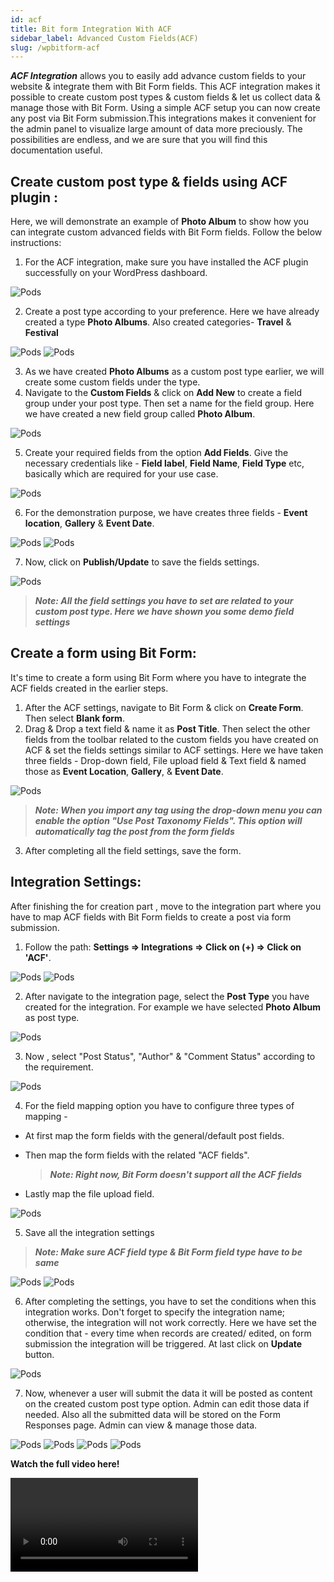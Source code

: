 ```yaml
---
id: acf
title: Bit form Integration With ACF 
sidebar_label: Advanced Custom Fields(ACF)
slug: /wpbitform-acf
---
```


***ACF Integration*** allows you to easily add advance custom fields to your website & integrate them with Bit Form fields. This ACF integration makes it possible to create custom post types & custom fields & let us collect data & manage those with Bit Form. Using a simple ACF setup you can now create any post via Bit Form submission.This integrations makes it convenient for the admin panel to visualize large amount of data more preciously. The possibilities are endless, and we are sure that you will find this documentation useful.

## Create custom post type & fields using ACF plugin : 
Here, we will demonstrate an example of  **Photo Album** to show how you can integrate custom advanced fields with Bit Form fields. Follow the below instructions:

1. For the ACF integration, make sure you have installed the ACF plugin successfully on your WordPress dashboard.

 <Image src="ACF/1. ACF-plugin-Bit-Form" alt="Pods" w="1020" h="550" />


2. Create a post type according to your preference. Here we have already created a type **Photo Albums**. Also created categories- **Travel** & **Festival**

 <Image src="ACF/2. Post-Type-Bit-Form" alt="Pods" w="1020" h="400" />

 <Image src="ACF/3.Taxonomy-Bit-Form" alt="Pods" w="1020" h="300" />

3. As we have created **Photo Albums** as a custom post type earlier, we will create some custom fields under the type.
4. Navigate to the **Custom Fields** & click on **Add New** to create a field group under your post type. Then set a name for the field group. Here we have created a new field group called **Photo Album**.
 
 <Image src="ACF/4.New-Field-Group-Bit-Form" alt="Pods" w="1886" h="300" />

5. Create your required fields from the option **Add Fields**. Give the necessary credentials like - **Field label**, **Field Name**, **Field Type** etc, basically which are required for your use case.
 
 <Image src="ACF/5.Add-Fields-Bit-Form" alt="Pods" w="1886" h="350" />

6. For the demonstration purpose,  we have creates three fields - **Event location**, **Gallery** & **Event Date**.

 <Image src="ACF/8.Fields-Bit-Form" alt="Pods" w="1886" h="400" />

 <Image src="ACF/6.Rules-For-Post-Type-Bit-Form" alt="Pods" w="1886" h="400" />

7. Now, click on **Publish/Update** to save the fields settings.

 <Image src="ACF7.Publish-Bit-Form" alt="Pods" w="1886" h="400" />

 > ***Note: All the field settings you have to set are related to your custom post type. Here we have shown you some demo field settings***

## Create a form using Bit Form: 
It's time to create a form using Bit Form where you have to integrate the ACF fields created in the earlier steps.
1. After the ACF settings, navigate to Bit Form & click on **Create Form**. Then select **Blank form**.
2. Drag & Drop a text field & name it as **Post Title**. Then select the other fields from the toolbar related to the custom fields you have created on ACF & set the fields settings similar to ACF settings. Here we have taken three fields - Drop-down field, File upload field & Text field & named those as **Event Location**, **Gallery**, & **Event Date**.

 <Image src="ACF/9. Bit-Form" alt="Pods" w="1886" h="400" />

> ***Note: When you import any tag using the drop-down menu you can enable the option "Use Post Taxonomy Fields". This option will automatically tag the post from the form fields*** 

3. After completing all the field settings, save the form.

## Integration Settings:
After finishing the for creation part , move to the integration part where you have to map ACF fields with Bit Form fields to create a post via form submission.

1.  Follow the path: **Settings => Integrations =>  Click on (+) => Click on 'ACF'**.

 <Image src="ACF/10. Setings-to-integration-Bit-Form" alt="Pods" w="1886" h="400" />

 <Image src="ACF/11. Select-ACF-Bit-Form" alt="Pods" w="1886" h="400" />

2. After navigate to the integration page, select the **Post Type** you have created for the integration. For example we have selected **Photo Album** as post type. 

 <Image src="ACF/12.Select-post-type-Bit-Form" alt="Pods" w="1886" h="350" />

3. Now , select "Post Status", "Author" & "Comment Status" according to the requirement.

 <Image src="ACF/13.others-Bit-Form" alt="Pods" w="1886" h="350" />

4. For the field mapping option you have to configure three types of mapping -
 - At first map the form fields with the general/default post fields.
 - Then map the form fields with the related "ACF fields".
    
    > ***Note:  Right now, Bit Form doesn't support all the ACF fields*** 
 - Lastly map the file upload field. 

 <Image src="ACF/14.Map-Bit-Form" alt="Pods" w="1886" h="350" />

5. Save all the integration settings

 > ***Note: Make sure ACF  field type & Bit Form field type have to be same***

 <Image src="ACF/15.Save-Bit-Form" alt="Pods" w="1886" h="350" />

 <Image src="ACF/16. Created-Integration-Bit-Form" alt="Pods" w="1886" h="350" />

6. After completing the settings, you have to set the conditions when this integration works. Don't forget to specify the integration name; otherwise, the integration will not work correctly. Here we have set the condition that - every time when records are created/ edited, on form submission the integration will be triggered. At last click on **Update** button. 

 <Image src="ACF/CL-Bit-Form" alt="Pods" w="1886" h="450" />

7. Now, whenever a user will submit the data it will be posted as content on the created custom post type option. Admin can edit those data if needed. Also all the submitted data will be stored on the Form Responses page. Admin can view & manage those data.

 <Image src="ACF/17.Input-Bit-Form" alt="Pods" w="1886" h="450" />

 <Image src="ACF/18.New-Post-Bit-Form" alt="Pods" w="1886" h="350" />

 <Image src="ACF/19. Response-Bit-Form" alt="Pods" w="1886" h="400" />

 <Image src="ACF/20.Edit-Post-Bit-Form" alt="Pods" w="1886" h="350" />


**Watch the full video here!**

<Video youtube src="zu0zB4OgE20" />


  


 
